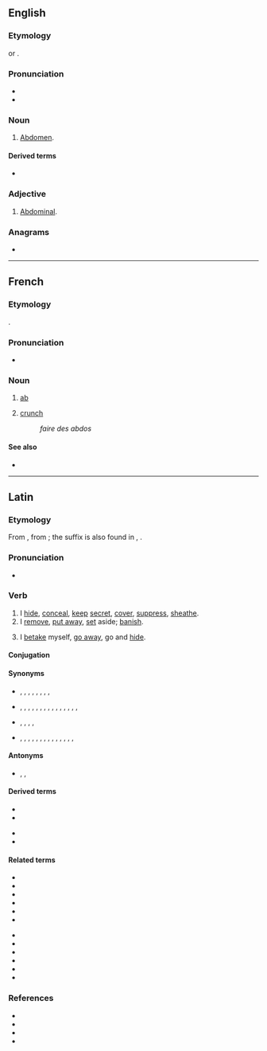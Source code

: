 {{also|Abdo}}
==English==

===Etymology===
{{clipping|en|abdomen}} or {{m|en|abdominal}}.

===Pronunciation===
* {{IPA|en|/ˈæbdəʊ/}}
* {{audio|en|LL-Q1860 (eng)-Vealhurl-abdo.wav|Audio (Southern England)}}

===Noun===
{{en-noun|-}}

# {{lb|en|medicine|colloquial}} [[abdomen|Abdomen]].
#: {{ux|en|CT chest '''abdo''' pelvis}}

====Derived terms====
* {{l|en|acute abdo}}

===Adjective===
{{en-adj|-}}

# {{lb|en|medicine|colloquial}} [[abdominal|Abdominal]].
#: {{ux|en|'''abdo''' pain}}

===Anagrams===
* {{anagrams|en|a=abdo|Boda|Obad.|boa'd|boad|doab}}

----

==French==

===Etymology===
{{clipping|fr|abdominal}}.

===Pronunciation===
* {{fr-IPA}}

===Noun===
{{fr-noun|m}}

# {{lb|fr|informal|rare|_|in the singular}} [[ab]] {{gloss|abdominal muscle}}
# {{lb|fr|informal}} [[crunch]] {{gloss|abdominal exercise}}
#: ''faire des abdos''

====See also====
* {{l|fr|pec}}

----

==Latin==

===Etymology===
{{root|la|ine-pro|*dʰeh₁-}}
From {{affix|la|ab-|*-dō|t2=put}}, from {{der|la|ine-pro|*dʰeh₁-|t=to put, place, set}}; the suffix is also found in {{m|la|crēdō}}, {{m|la|cedō}}.

===Pronunciation===
* {{la-IPA|abdō}}

===Verb===
{{la-verb|3|abdō|abdid|abdit}}

# I [[hide]], [[conceal]], [[keep]] [[secret]], [[cover]], [[suppress]], [[sheathe]].
# I [[remove]], [[put away]], [[set]] aside; [[banish]].
# {{lb|la|often with se}} I [[betake]] myself, [[go away]], go and [[hide]].

====Conjugation====
{{la-conj|3|abdō|abdid|abdit}}

====Synonyms====
* {{sense|banish}} {{l|la|ablēgō}}, {{l|la|dēpellō}}, {{l|la|eximō}}, {{l|la|expellō}}, {{l|la|exterminō}}, {{l|la|pellō}}, {{l|la|prōiciō}}, {{l|la|relēgō}}, {{l|la|submoveō}}
* {{sense|conceal, hide}} {{l|la|abscondō}}, {{l|la|cēlō}}, {{l|la|contegō}}, {{l|la|dēfodiō}}, {{l|la|dissimulō}}, {{l|la|occultō}}, {{l|la|occulo}}, {{l|la|operiō}}, {{l|la|adoperiō}}, {{l|la|recondō}}, {{l|la|tegō}}, {{l|la|comprimō}}, {{l|la|prōtegō}}, {{l|la|premō}}, {{l|la|vēlō}}, {{l|la|mergō}}
* {{sense|go away}} {{l|la|abambulō}}, {{l|la|abeō}}, {{l|la|abscēdō}}, {{l|la|dēcēdō}}, {{l|la|discēdō}}
* {{sense|remove}} {{l|la|abdūcō}}, {{l|la|āmandō}}, {{l|la|āmōlior}}, {{l|la|āmoveō}}, {{l|la|dēmō}}, {{l|la|aspellō}}, {{l|la|auferō}}, {{l|la|dēmoveō}}, {{l|la|dētrahō}}, {{l|la|eximō}}, {{l|la|relēgō}}, {{l|la|legō}}, {{l|la|āvertō}}, {{l|la|removeō}}, {{l|la|submoveō}}

====Antonyms====
* {{sense|go away}} {{l|la|accēdō}}, {{l|la|adeō}}, {{l|la|adventō}}

====Derived terms====
{{der-top}}
* {{l|la|abditē}}
* {{l|la|abditīvus}}
{{der-mid}}
* {{l|la|abditum}}
* {{l|la|abditus}}
{{der-bottom}}

====Related terms====
{{top2}}
* {{l|la|addō}}
* {{l|la|condō}}
* {{l|la|dēdō}}
* {{l|la|dīdō}}
* {{l|la|dō}}
* {{l|la|ēdō}}
{{mid2}}
* {{l|la|indō}}
* {{l|la|perdō}}
* {{l|la|prōdō}}
* {{l|la|reddō}}
* {{l|la|subdō}}
* {{l|la|trādō}}
{{bottom}}

===References===
* {{R:L&S}}
* {{R:Elementary Lewis}}
* {{R:Gaffiot}}
* {{R:M&A}}